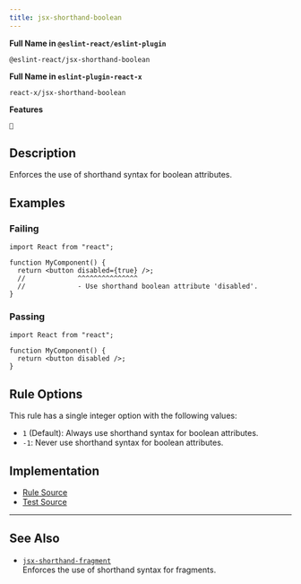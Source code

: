 ```yaml
---
title: jsx-shorthand-boolean
---
```


**Full Name in `@eslint-react/eslint-plugin`**

```plain copy
@eslint-react/jsx-shorthand-boolean
```

**Full Name in `eslint-plugin-react-x`**

```plain copy
react-x/jsx-shorthand-boolean
```

**Features**

`🔧`

## Description

Enforces the use of shorthand syntax for boolean attributes.

## Examples

### Failing

```tsx
import React from "react";

function MyComponent() {
  return <button disabled={true} />;
  //             ^^^^^^^^^^^^^^^
  //             - Use shorthand boolean attribute 'disabled'.
}
```

### Passing

```tsx
import React from "react";

function MyComponent() {
  return <button disabled />;
}
```

## Rule Options

This rule has a single integer option with the following values:

- `1` (Default): Always use shorthand syntax for boolean attributes.
- `-1`: Never use shorthand syntax for boolean attributes.

## Implementation

- [Rule Source](https://github.com/Rel1cx/eslint-react/tree/main/packages/plugins/eslint-plugin-react-x/src/rules/jsx-shorthand-boolean.ts)
- [Test Source](https://github.com/Rel1cx/eslint-react/tree/main/packages/plugins/eslint-plugin-react-x/src/rules/jsx-shorthand-boolean.spec.ts)

---

## See Also

- [`jsx-shorthand-fragment`](./jsx-shorthand-fragment)\
  Enforces the use of shorthand syntax for fragments.
